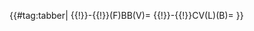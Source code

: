 <!-- ==================================================
BB TAB STARTS HERE ====================================
====================================================-->

{{#tag:tabber|
{{!}}-{{!}}(F)BB(V)=
{{{!}} cellspacing="7" cellpadding="0" style="width:650px; margin:auto; background:#442D49; border-radius:10px; text-align:center;"
{{!}} colspan="4" style="background:#442D49;" {{!}} <font size=4 color=#ADA469>'''FBB / BB / BBV'''</font>
{{!}}-
{{!}}{{ItemStack
|item = <span class="advanced-tooltip">{{ShipBattleCardKai|Kongou/Kai Ni|link=Kongou|layers=ring ring_glow}}<div class="tooltip-contents">{{ShipCardKai|Kongou/Kai Ni|layers=ring ring_glow}}</div></span>
|text = 135
|font-size = 18px
}}
{{!}}{{ItemStack
|item = [[File:Goldfire-Blank160.png]]
|text = Kongou Kai Ni
|text-position = bottom:-5px;left:10px;
|text-color = fff
|glow-color = f00 
}}
{{!}}{{ItemStack
|item = <span class="advanced-tooltip">{{ShipBattleCardKai|Yamashiro/Kai Ni|link=Yamashiro}}<div class="tooltip-contents">{{ShipCardKai|Yamashiro/Kai Ni}}</div></span>
|text = 99
|font-size = 18px
}}
{{!}}{{ItemStack
|item = [[File:Goldfire-Blank160.png]]
|text = Yamashiro Kai Ni
|text-position = bottom:-5px;left:10px;
|text-color = fff
|glow-color = f00 
}}
{{!}}-
{{!}}{{ItemStack
|item = <span class="advanced-tooltip">{{ShipBattleCardKai|Haruna/Kai Ni|link=Haruna}}<div class="tooltip-contents">{{ShipCardKai|Haruna/Kai Ni}}</div></span>
|text = 99
|font-size = 18px
}}
{{!}}{{ItemStack
|item = [[File:Goldfire-Blank160.png]]
|text = Haruna Kai Ni
|text-position = bottom:-5px;left:10px;
|text-color = fff
|glow-color = f00
}}
{{!}}{{ItemStack
|item = <span class="advanced-tooltip">{{ShipBattleCardKai|Fusou/Kai|link=Fusou}}<div class="tooltip-contents">{{ShipCardKai|Fusou/Kai}}</div></span>
|text = 92
|font-size = 18px
}}
{{!}}{{ItemStack
|item = [[File:Goldfire-Blank160.png]]
|text = Fusou Kai
|text-position = bottom:-5px;left:10px;
|text-color = fff
|glow-color = f00
}}
{{!}}-
{{!}}{{ItemStack
|item = <span class="advanced-tooltip">{{ShipBattleCardKai|Kirishima/Kai Ni|link=Kirishima}}<div class="tooltip-contents">{{ShipCardKai|Kirishima/Kai Ni}}</div></span>
|text = 97
|font-size = 18px
}}
{{!}}{{ItemStack
|item = [[File:Goldfire-Blank160.png]]
|text = Kirishima Kai Ni
|text-position = bottom:-5px;left:10px;
|text-color = fff
|glow-color = f00
}}
{{!}}{{ItemStack
|item = <span class="advanced-tooltip">{{ShipBattleCardKai|Musashi/Kai|link=Musashi}}<div class="tooltip-contents">{{ShipCardKai|Musashi/Kai}}</div></span>
|text = 83
|font-size = 18px
}}
{{!}}{{ItemStack
|item = [[File:Goldfire-Blank160.png]]
|text = Musashi Kai
|text-position = bottom:-5px;left:10px;
|text-color = fff
|glow-color = f00
}}
{{!}}-
{{!}}{{ItemStack
|item = <span class="advanced-tooltip">{{ShipBattleCardKai|Hiei/Kai Ni|link=Hiei}}<div class="tooltip-contents">{{ShipCardKai|Hiei/Kai Ni}}</div></span>
|text = 85
|font-size = 18px
}}
{{!}}{{ItemStack
|item = [[File:Goldfire-Blank160.png]]
|text = Hiei Kai Ni
|text-position = bottom:-5px;left:10px;
|text-color = fff
|glow-color = f00
}}
{{!}}{{ItemStack
|item = <span class="advanced-tooltip">{{ShipBattleCardKai|Yamato/|link=Yamato}}<div class="tooltip-contents">{{ShipCardKai|Yamato/}}</div></span>
|text = 55
|font-size = 18px
}}
{{!}}{{ItemStack
|item = [[File:Goldfire-Blank160.png]]
|text = Yamato
|text-position = bottom:-5px;left:10px;
|text-color = fff
|glow-color = f00
}}
{{!}}-
{{!}}{{ItemStack
|item = <span class="advanced-tooltip">{{ShipBattleCardKai|Littorio/|link=Littorio}}<div class="tooltip-contents">{{ShipCardKai|Littorio/}}</div></span>
|text = 49
|font-size = 18px
}}
{{!}}{{ItemStack
|item = [[File:Goldfire-Blank160.png]]
|text = Littorio
|text-position = bottom:-5px;left:10px;
|text-color = fff
|glow-color = f00
}}
{{!}}{{ItemStack
|item = <span class="advanced-tooltip">{{ShipBattleCardKai|Mutsu/Kai|link=Mutsu}}<div class="tooltip-contents">{{ShipCardKai|Mutsu/Kai}}</div></span>
|text = 40
|font-size = 18px
}}
{{!}}{{ItemStack
|item = [[File:Goldfire-Blank160.png]]
|text = Mutsu Kai
|text-position = bottom:-5px;left:10px;
|text-color = fff
|glow-color = f00
}}
{{!}}-
{{!}}{{ItemStack
|item = <span class="advanced-tooltip">{{ShipBattleCardKai|Roma/|link=Roma}}<div class="tooltip-contents">{{ShipCardKai|Roma/}}</div></span>
|text = 41
|font-size = 18px
}}
{{!}}{{ItemStack
|item = [[File:Goldfire-Blank160.png]]
|text = Roma
|text-position = bottom:-5px;left:10px;
|text-color = fff
|glow-color = f00
}}
{{!}}{{ItemStack
|item = <span class="advanced-tooltip">{{ShipBattleCardKai|Nagato/Kai|link=Nagato}}<div class="tooltip-contents">{{ShipCardKai|Nagato/Kai}}</div></span>
|text = 40
|font-size = 18px
}}
{{!}}{{ItemStack
|item = [[File:Goldfire-Blank160.png]]
|text = Nagato Kai
|text-position = bottom:-5px;left:10px;
|text-color = fff
|glow-color = f00
}}
{{!}}-
{{!}}}
{{!}}-{{!}}CV(L)(B)=
{{{!}} cellspacing="7" cellpadding="0" style="width:650px; margin:auto; background:#442D49; border-radius:10px; text-align:center;"
{{!}} colspan="4" style="background:#442D49;" {{!}} <font size=4 color=#ADA469>'''CV / CVL / CVB'''</font>
{{!}}-
{{!}}{{ItemStack
|item = <span class="advanced-tooltip">{{ShipBattleCardKai|Kaga/Kai|link=Kaga|layers=ring ring_glow}}<div class="tooltip-contents">{{ShipCardKai|Kaga/Kai|layers=ring ring_glow}}</div></span>
|text = 129
|font-size = 18px
}}
{{!}}{{ItemStack
|item = [[File:Goldfire-Blank160.png]]
|text = Kaga Kai
|text-position = bottom:-5px;left:10px;
|text-color = fff
|glow-color = f00 
}}
{{!}}{{ItemStack
|item = <span class="advanced-tooltip">{{ShipBattleCardKai|Junyou/Kai Ni|link=Junyou}}<div class="tooltip-contents">{{ShipCardKai|Junyou/Kai Ni}}</div></span>
|text = 99
|font-size = 18px
}}
{{!}}{{ItemStack
|item = [[File:Goldfire-Blank160.png]]
|text = Jun'you Kai Ni
|text-position = bottom:-5px;left:10px;
|text-color = fff
|glow-color = f00 
}}
{{!}}-
{{!}}{{ItemStack
|item = <span class="advanced-tooltip">{{ShipBattleCardKai|Souryuu/Kai Ni|link=Souryuu}}<div class="tooltip-contents">{{ShipCardKai|Souryuu/Kai Ni}}</div></span>
|text = 99
|font-size = 18px
}}
{{!}}{{ItemStack
|item = [[File:Goldfire-Blank160.png]]
|text = Souryuu Kai Ni
|text-position = bottom:-5px;left:10px;
|text-color = fff
|glow-color = f00
}}
{{!}}{{ItemStack
|item = <span class="advanced-tooltip">{{ShipBattleCardKai|Shouhou/Kai|link=Shouhou}}<div class="tooltip-contents">{{ShipCardKai|Shouhou/Kai}}</div> </span>
|text = 78
|font-size = 18px
}}
{{!}}{{ItemStack
|item = [[File:Goldfire-Blank160.png]]
|text = Shouhou Kai
|text-position = bottom:-5px;left:10px;
|text-color = fff
|glow-color = f00
}}
{{!}}-
{{!}}{{ItemStack
|item = <span class="advanced-tooltip">{{ShipBattleCardKai|Zuikaku/Kai Ni A|link=Zuikaku}}<div class="tooltip-contents">{{ShipCardKai|Zuikaku/Kai Ni A}}</div> </span>
|text = 99
|font-size = 18px
}}
{{!}}{{ItemStack
|item = [[File:Goldfire-Blank160.png]]
|text = Zuikaku Kai Ni A
|text-position = bottom:-5px;left:10px;
|text-color = fff
|glow-color = f00
}}
{{!}}{{ItemStack
|item = <span class="advanced-tooltip">{{ShipBattleCardKai|Chiyoda/Carrier Kai Ni|link=Chiyoda}}<div class="tooltip-contents">{{ShipCardKai|Chiyoda/Carrier Kai Ni}}</div></span>
|text = 74
|font-size = 18px
}}
{{!}}{{ItemStack
|item = [[File:Goldfire-Blank160.png]]
|text = Chiyoda CVL Kai Ni
|text-position = bottom:-5px;left:10px;
|text-color = fff
|glow-color = f00
}}
{{!}}-
{{!}}{{ItemStack
|item = <span class="advanced-tooltip">{{ShipBattleCardKai|Shoukaku/Kai Ni A|link=Shoukaku}}<div class="tooltip-contents">{{ShipCardKai|Shoukaku/Kai Ni A}}</div> </span>
|text = 99
|font-size = 18px
}}
{{!}}{{ItemStack
|item = [[File:Goldfire-Blank160.png]]
|text = Shoukaku Kai Ni A
|text-position = bottom:-5px;left:10px;
|text-color = fff
|glow-color = f00
}}
{{!}}{{ItemStack
|item = <span class="advanced-tooltip">{{ShipBattleCardKai|Chitose/Carrier Kai Ni|link=Chitose}}<div class="tooltip-contents">{{ShipCardKai|Chitose/Carrier Kai Ni}}</div> </span>
|text = 72
|font-size = 18px
}}
{{!}}{{ItemStack
|item = [[File:Goldfire-Blank160.png]]
|text = Chitose CVL Kai Ni
|text-position = bottom:-5px;left:10px;
|text-color = fff
|glow-color = f00
}}
{{!}}-
{{!}}{{ItemStack
|item = <span class="advanced-tooltip">{{ShipBattleCardKai|Hiryuu/Kai Ni|link=Hiryuu}}<div class="tooltip-contents">{{ShipCardKai|Hiryuu/Kai Ni}}</div> </span>
|text = 99
|font-size = 18px
}}
{{!}}{{ItemStack
|item = [[File:Goldfire-Blank160.png]]
|text = Hiryuu Kai Ni
|text-position = bottom:-5px;left:10px;
|text-color = fff
|glow-color = f00
}}
{{!}}{{ItemStack
|item = <span class="advanced-tooltip">{{ShipBattleCardKai|Zuihou/Kai|link=Zuihou}}<div class="tooltip-contents">{{ShipCardKai|Zuihou/Kai}}</div> </span>
|text = 49
|font-size = 18px
}}
{{!}}{{ItemStack
|item = [[File:Goldfire-Blank160.png]]
|text = Zuihou Kai
|text-position = bottom:-5px;left:10px;
|text-color = fff
|glow-color = f00
}}
{{!}}-
{{!}}{{ItemStack
|item = <span class="advanced-tooltip">{{ShipBattleCardKai|Graf Zeppelin/Kai|link=Graf Zeppelin}}<div class="tooltip-contents">{{ShipCardKai|Graf Zeppelin/Kai}}</div> </span>
|text = 89
|font-size = 18px
}}
{{!}}{{ItemStack
|item = [[File:Goldfire-Blank160.png]]
|text = Graf Zeppelin Kai
|text-position = bottom:-5px;left:10px;
|text-color = fff
|glow-color = f00
}}
{{!}}{{ItemStack
|item = <span class="advanced-tooltip">{{ShipBattleCardKai|Houshou/|link=Houshou}}<div class="tooltip-contents">{{ShipCardKai|Houshou/}}</div> </span>
|text = 10
|font-size = 18px
}}
{{!}}{{ItemStack
|item = [[File:Goldfire-Blank160.png]]
|text = Houshou
|text-position = bottom:-5px;left:10px;
|text-color = fff
|glow-color = f00
}}
{{!}}-
{{!}}{{ItemStack
|item = <span class="advanced-tooltip">{{ShipBattleCardKai|Amagi/|link=Amagi}}<div class="tooltip-contents">{{ShipCardKai|Amagi/}}</div> </span>
|text = 70
|font-size = 18px
}}
{{!}}{{ItemStack
|item = [[File:Goldfire-Blank160.png]]
|text = Amagi Kai
|text-position = bottom:-5px;left:10px;
|text-color = fff
|glow-color = f00
}}
{{!}}{{ItemStack
|item = 
|text = 
|font-size = 18px
}}
{{!}}{{ItemStack
|item = [[File:Goldfire-Blank160.png]]
|text = 
|text-position = bottom:-5px;left:10px;
|text-color = fff
|glow-color = f00
}}
{{!}}-
{{!}}{{ItemStack
|item = <span class="advanced-tooltip">{{ShipBattleCardKai|Akagi/Kai|link=Akagi}}<div class="tooltip-contents">{{ShipCardKai|Akagi/Kai}}</div> </span>
|text = 70
|font-size = 18px
}}
{{!}}{{ItemStack
|item = [[File:Goldfire-Blank160.png]]
|text = Akagi Kai
|text-position = bottom:-5px;left:10px;
|text-color = fff
|glow-color = f00
}}
{{!}}{{ItemStack
|item = 
|text = 
|font-size = 18px
}}
{{!}}{{ItemStack
|item = [[File:Goldfire-Blank160.png]]
|text = 
|text-position = bottom:-5px;left:10px;
|text-color = fff
|glow-color = f00
}}
{{!}}-
{{!}}{{ItemStack
|item = <span class="advanced-tooltip">{{ShipBattleCardKai|Unryuu/Kai|link=Unryuu}}<div class="tooltip-contents">{{ShipCardKai|Unryuu/Kai}}</div> </span>
|text = 57
|font-size = 18px
}}
{{!}}{{ItemStack
|item = [[File:Goldfire-Blank160.png]]
|text = Unryuu Kai
|text-position = bottom:-5px;left:10px;
|text-color = fff
|glow-color = f00
}}
{{!}}{{ItemStack
|item = 
|text = 
|font-size = 18px
}}
{{!}}{{ItemStack
|item = [[File:Goldfire-Blank160.png]]
|text = 
|text-position = bottom:-5px;left:10px;
|text-color = fff
|glow-color = f00
}}
{{!}}-
{{!}}{{ItemStack
|item = <span class="advanced-tooltip">{{ShipBattleCardKai|Katsuragi/Kai|link=Katsuragi}}<div class="tooltip-contents">{{ShipCardKai|Katsuragi/Kai}}</div> </span>
|text = 51
|font-size = 18px
}}
{{!}}{{ItemStack
|item = [[File:Goldfire-Blank160.png]]
|text = Katsuragi Kai
|text-position = bottom:-5px;left:10px;
|text-color = fff
|glow-color = f00
}}
{{!}}{{ItemStack
|item = 
|text = 
|font-size = 18px
}}
{{!}}{{ItemStack
|item = [[File:Goldfire-Blank160.png]]
|text = 
|text-position = bottom:-5px;left:10px;
|text-color = fff
|glow-color = f00
}}
{{!}}-
{{!}}-{{!}}CA(V)=
{{{!}} cellspacing="7" cellpadding="0" style="width:650px; margin:auto; background:#442D49; border-radius:10px; text-align:center;"
{{!}} colspan="4" style="background:#442D49;" {{!}} <font size=4 color=#ADA469>'''CV / CVL / CVB'''</font>
{{!}}-
{{!}}{{ItemStack
|item = <span class="advanced-tooltip">{{ShipBattleCardKai|Choukai/Kai Ni|link=Choukai}}<div class="tooltip-contents">{{ShipCardKai|Choukai/Kai Ni}}</div></span>
|text = 95
|font-size = 18px
}}
{{!}}{{ItemStack
|item = [[File:Goldfire-Blank160.png]]
|text = Choukai Kai Ni
|text-position = bottom:-5px;left:10px;
|text-color = fff
|glow-color = f00 
}}
{{!}}{{ItemStack
|item = <span class="advanced-tooltip">{{ShipBattleCardKai|Maya/Kai Ni|link=Maya}}<div class="tooltip-contents">{{ShipCardKai|Maya/Kai Ni}}</div></span>
|text = 93
|font-size = 18px
}}
{{!}}{{ItemStack
|item = [[File:Goldfire-Blank160.png]]
|text = Maya Kai Ni
|text-position = bottom:-5px;left:10px;
|text-color = fff
|glow-color = f00 
}}
{{!}}-
{{!}}{{ItemStack
|item = <span class="advanced-tooltip">{{ShipBattleCardKai|Myoukou/Kai Ni|link=Myoukou}}<div class="tooltip-contents">{{ShipCardKai|Myoukou/Kai Ni}}</div></span>
|text = 89
|font-size = 18px
}}
{{!}}{{ItemStack
|item = [[File:Goldfire-Blank160.png]]
|text = Myoukou Kai Ni
|text-position = bottom:-5px;left:10px;
|text-color = fff
|glow-color = f00
}}
{{!}}{{ItemStack
|item = <span class="advanced-tooltip">{{ShipBattleCardKai|Tone/Kai Ni|link=Tone}}<div class="tooltip-contents">{{ShipCardKai|Tone/Kai Ni}}</div></span>
|text = 81
|font-size = 18px
}}
{{!}}{{ItemStack
|item = [[File:Goldfire-Blank160.png]]
|text = Tone Kai Ni
|text-position = bottom:-5px;left:10px;
|text-color = fff
|glow-color = f00
}}
{{!}}-
{{!}}{{ItemStack
|item = <span class="advanced-tooltip">{{ShipBattleCardKai|Chikuma/Kai Ni|link=Chikuma}}<div class="tooltip-contents">{{ShipCardKai|Chikuma/Kai Ni}}</div></span>
|text = 79
|font-size = 18px
}}
{{!}}{{ItemStack
|item = [[File:Goldfire-Blank160.png]]
|text = Chikuma Kai Ni
|text-position = bottom:-5px;left:10px;
|text-color = fff
|glow-color = f00
}}
{{!}}{{ItemStack
|item = <span class="advanced-tooltip">{{ShipBattleCardKai|Nachi/Kai Ni|link=Nachi}}<div class="tooltip-contents">{{ShipCardKai|Nachi/Kai Ni}}</div></span>
|text = 73
|font-size = 18px
}}
{{!}}{{ItemStack
|item = [[File:Goldfire-Blank160.png]]
|text = Nachi Kai Ni
|text-position = bottom:-5px;left:10px;
|text-color = fff
|glow-color = f00
}}
{{!}}-
{{!}}{{ItemStack
|item = <span class="advanced-tooltip">{{ShipBattleCardKai|Takao/Kai|link=Takao}}<div class="tooltip-contents">{{ShipCardKai|Takao/Kai}}</div></span>
|text = 72
|font-size = 18px
}}
{{!}}{{ItemStack
|item = [[File:Goldfire-Blank160.png]]
|text = Takao Kai
|text-position = bottom:-5px;left:10px;
|text-color = fff
|glow-color = f00
}}
{{!}}{{ItemStack
|item = <span class="advanced-tooltip">{{ShipBattleCardKai|Haguro/Kai Ni|link=Haguro}}<div class="tooltip-contents">{{ShipCardKai|Haguro/Kai Ni}}</div></span>
|text = 67
|font-size = 18px
}}
{{!}}{{ItemStack
|item = [[File:Goldfire-Blank160.png]]
|text = Haguro Kai Ni
|text-position = bottom:-5px;left:10px;
|text-color = fff
|glow-color = f00
}}
{{!}}-
{{!}}{{ItemStack
|item = <span class="advanced-tooltip">{{ShipBattleCardKai|Ashigara/Kai Ni|link=Ashigara}}<div class="tooltip-contents">{{ShipCardKai|Ashigara/Kai Ni}}</div></span>
|text = 67
|font-size = 18px
}}
{{!}}{{ItemStack
|item = [[File:Goldfire-Blank160.png]]
|text = Ashigara Kai Ni
|text-position = bottom:-5px;left:10px;
|text-color = fff
|glow-color = f00
}}
{{!}}{{ItemStack
|item = <span class="advanced-tooltip">{{ShipBattleCardKai|Kako/Kai Ni|link=Kako}}<div class="tooltip-contents">{{ShipCardKai|Kako/Kai Ni}}</div></span>
|text = 66
|font-size = 18px
}}
{{!}}{{ItemStack
|item = [[File:Goldfire-Blank160.png]]
|text = Kako Kai Ni
|text-position = bottom:-5px;left:10px;
|text-color = fff
|glow-color = f00
}}
{{!}}-
{{!}}{{ItemStack
|item = <span class="advanced-tooltip">{{ShipBattleCardKai|Furutaka/Kai Ni|link=Furutaka}}<div class="tooltip-contents">{{ShipCardKai|Furutaka/Kai Ni}}</div></span>
|text = 66
|font-size = 18px
}}
{{!}}{{ItemStack
|item = [[File:Goldfire-Blank160.png]]
|text = Furutaka Kai Ni
|text-position = bottom:-5px;left:10px;
|text-color = fff
|glow-color = f00
}}
{{!}}{{ItemStack
|item =<span class="advanced-tooltip">{{ShipBattleCardKai|Kinugasa/Kai Ni|link=Kinugasa}}<div class="tooltip-contents">{{ShipCardKai|Kinugasa/Kai Ni}}</div></span>
|text = 57
|font-size = 18px
}}
{{!}}{{ItemStack
|item = [[File:Goldfire-Blank160.png]]
|text = Kinugasa Kai Ni
|text-position = bottom:-5px;left:10px;
|text-color = fff
|glow-color = f00
}}
{{!}}-
{{!}}{{ItemStack
|item = <span class="advanced-tooltip">{{ShipBattleCardKai|Mogami/Kai|link=Mogami}}<div class="tooltip-contents">{{ShipCardKai|Mogami/Kai}}</div></span>
|text = 52
|font-size = 18px
}}
{{!}}{{ItemStack
|item = [[File:Goldfire-Blank160.png]]
|text = Mogami Kai
|text-position = bottom:-5px;left:10px;
|text-color = fff
|glow-color = f00
}}
{{!}}{{ItemStack
|item = <span class="advanced-tooltip">{{ShipBattleCardKai|Suzuya/Kai|link=Suzuya}}<div class="tooltip-contents">{{ShipCardKai|Suzuya/Kai}}</div></span>
|text = 47
|font-size = 18px
}}
{{!}}{{ItemStack
|item = [[File:Goldfire-Blank160.png]]
|text = Suzuya Kai
|text-position = bottom:-5px;left:10px;
|text-color = fff
|glow-color = f00
}}
{{!}}-
{{!}}{{ItemStack
|item = <span class="advanced-tooltip">{{ShipBattleCardKai|Prinz Eugen/Kai|link=Prinz Eugen}}<div class="tooltip-contents">{{ShipCardKai|Prinz Eugen/Kai}}</div></span>
|text = 45
|font-size = 18px
}}
{{!}}{{ItemStack
|item = [[File:Goldfire-Blank160.png]]
|text = Prinz Eugen Kai
|text-position = bottom:-5px;left:10px;
|text-color = fff
|glow-color = f00
}}
{{!}}{{ItemStack
|item = <span class="advanced-tooltip">{{ShipBattleCardKai|Aoba/Kai|link=Aoba}}<div class="tooltip-contents">{{ShipCardKai|Aoba/Kai}}</div></span>
|text = 41
|font-size = 18px
}}
{{!}}{{ItemStack
|item = [[File:Goldfire-Blank160.png]]
|text = Aoba Kai
|text-position = bottom:-5px;left:10px;
|text-color = fff
|glow-color = f00
}}
{{!}}-
{{!}}{{ItemStack
|item = <span class="advanced-tooltip">{{ShipBattleCardKai|Mikuma/Kai|link=Mikuma}}<div class="tooltip-contents">{{ShipCardKai|Mikuma/Kai}}</div></span>
|text = 41
|font-size = 18px
}}
{{!}}{{ItemStack
|item = [[File:Goldfire-Blank160.png]]
|text = Mikuma Kai
|text-position = bottom:-5px;left:10px;
|text-color = fff
|glow-color = f00
}}
{{!}}{{ItemStack
|item = <span class="advanced-tooltip">{{ShipBattleCardKai|Atago/Kai|link=Atago}}<div class="tooltip-contents">{{ShipCardKai|Atago/Kai}}</div></span>
|text = 40
|font-size = 18px
}}
{{!}}{{ItemStack
|item = [[File:Goldfire-Blank160.png]]
|text = Atago Kai
|text-position = bottom:-5px;left:10px;
|text-color = fff
|glow-color = f00
}}
{{!}}-
{{!}}{{ItemStack
|item = <span class="advanced-tooltip">{{ShipBattleCardKai|Kumano/Kai|link=Kumano}}<div class="tooltip-contents">{{ShipCardKai|Kumano/Kai}}</div></span>
|text = 40
|font-size = 18px
}}
{{!}}{{ItemStack
|item = [[File:Goldfire-Blank160.png]]
|text = Kumano Kai
|text-position = bottom:-5px;left:10px;
|text-color = fff
|glow-color = f00
}}
{{!}}{{ItemStack
|item = <span class="advanced-tooltip">{{ShipBattleCardKai|Zara/|link=Zara}}<div class="tooltip-contents">{{ShipCardKai|Zara/}}</div></span>
|text = 11
|font-size = 18px
}}
{{!}}{{ItemStack
|item = [[File:Goldfire-Blank160.png]]
|text = Zara
|text-position = bottom:-5px;left:10px;
|text-color = fff
|glow-color = f00
}}
{{!}}-
{{!}}}
}}